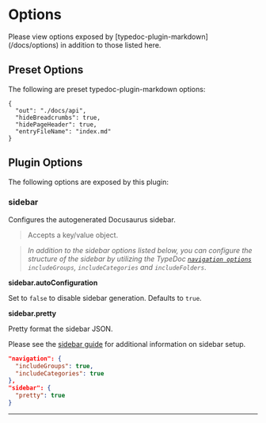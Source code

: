 
# Options

<Callout type="info">
  Please view options exposed by [typedoc-plugin-markdown](/docs/options) in
  addition to those listed here.
</Callout>

## Preset Options

The following are preset typedoc-plugin-markdown options:

```json"
{
  "out": "./docs/api",
  "hideBreadcrumbs": true,
  "hidePageHeader": true,
  "entryFileName": "index.md"
}
```

## Plugin Options

The following options are exposed by this plugin:

### sidebar

<Callout emoji="💡">Configures the autogenerated Docusaurus sidebar.</Callout>

> Accepts a key/value object.

> _In addition to the sidebar options listed below, you can configure the structure of the sidebar by utilizing the TypeDoc [`navigation options`](https://typedoc.org/options/output/#navigation) `includeGroups`, `includeCategories` and `includeFolders`_.

**sidebar.autoConfiguration**

Set to `false` to disable sidebar generation. Defaults to `true`.

**sidebar.pretty**

Pretty format the sidebar JSON.

Please see the [sidebar guide](/plugins/docusaurus/guide/sidebar) for additional information on sidebar setup.

```json filename="Example"
"navigation": {
  "includeGroups": true,
  "includeCategories": true
},
"sidebar": {
  "pretty": true
}
```

---

